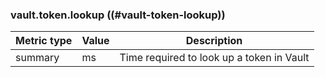 ### vault.token.lookup ((#vault-token-lookup))

Metric type | Value | Description
----------- | ----- | -----------
summary     | ms    | Time required to look up a token in Vault